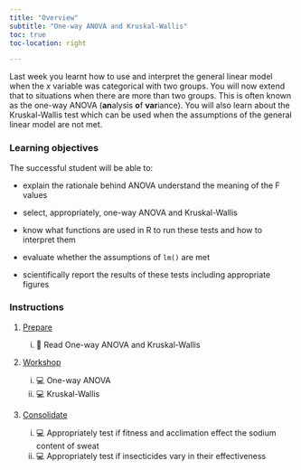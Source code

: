 ```yaml
---
title: "Overview"
subtitle: "One-way ANOVA and Kruskal-Wallis"
toc: true
toc-location: right

---
```


Last week you learnt how to use and interpret the general linear model when the *x* variable was categorical with two groups. You will now extend that to situations when there are more than two groups. This is often known as the one-way ANOVA (**an**alysis **o**f **var**iance). You will also learn about the Kruskal-Wallis test which can be used when the assumptions of the general linear model are not met.

### Learning objectives

The successful student will be able to:

-   explain the rationale behind ANOVA understand the meaning of the F values 

-   select, appropriately, one-way ANOVA and Kruskal-Wallis 

-   know what functions are used in R to run these tests and how to interpret them

-   evaluate whether the assumptions of `lm()` are met

-   scientifically report the results of these tests including appropriate figures


### Instructions

1.  [Prepare](study_before_workshop.qmd)

    i.  📖 Read One-way ANOVA and Kruskal-Wallis


2.  [Workshop](workshop.qmd)
    
    i. 💻 One-way ANOVA
    ii. 💻 Kruskal-Wallis

3.  [Consolidate](study_after_workshop.qmd)

    i.  💻  Appropriately test if fitness and acclimation effect the sodium content of sweat
    ii.  💻  Appropriately test if insecticides vary in their effectiveness

